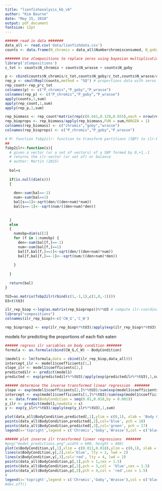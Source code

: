 ```yaml
---
title: "lionfishanalysis_kb_v6"
author: "Kim Bourne"
date: "May 15, 2018"
output: pdf_document
fontsize: 12pt
---
```


```r
###### read in data #######
data_all <- read.csv('data/lionfishdata.csv')
counts <- data.frame(N_chromis = data_all$Numberchromisconsumed, N_goby = data_all$Numbergobyconsumed,N_wrasse = data_all$Numberwrasseconsumed)
```

```r
####### Use zCompositions to replace zeros using bayesian multiplicative methods #######
library('zCompositions')
c_tot <- counts$N_chromis + counts$N_wrasse + counts$N_goby

p <- cbind(counts$N_chromis/c_tot,counts$N_goby/c_tot,counts$N_wrasse/c_tot) # proportions of each species based on total eaten
rep_p <- cmultRepl(counts,method = "SQ") # proportions data with zeros replaced
rep_count<-rep_p*c_tot
colnames(p) <- c("P_chromis","P_goby","P_wrasse")
colnames(rep_p) <- c("P_chromis","P_goby","P_wrasse")
apply(counts,1,sum)
apply(rep_count,1,sum) 
apply(rep_p,1,sum) 

rep_biomass <- rep_count*matrix(rep(c(0.641,0.129,0.655),each = nrow(rep_count)),nrow = nrow(rep_count))
rep_bioprops <- rep_biomass/apply(rep_biomass,FUN = sum,MARGIN = 1)
colnames(rep_biomass) <- c("chromis","goby","wrasse")
colnames(rep_bioprops) <- c("P_chromis","P_goby","P_wrasse")
```

```r
# M: function fsbp2ilr: function to transform partitions (SBP) to ilr-basis
##
fsbp2ilr<-function(s){
  # given a vector (or a set of vectors) of a SBP formed by 0,+1,-1 
  # returns the ilr-vector (or set of) or balance
  # author: Martin (2015)
  
  bal=s
  
  if(is.null(dim(s))) 
  {
       
    den<-sum(bal==-1)
    num<-sum(bal==1)  
    bal[s==1]<-sqrt(den/((den+num)*num))
    bal[s==-1]<--sqrt(num/((den+num)*den))
    
    
  }
  else
  {
    numsbp=dim(s)[1]
    for (f in 1:numsbp) {
      den<-sum(bal[f,]==-1)
      num<-sum(bal[f,]==1)  
      bal[f,bal[f,]==1]<-sqrt(den/((den+num)*num))
      bal[f,bal[f,]==-1]<--sqrt(num/((den+num)*den))
      
    }
    
  }
  
  return(bal)
}

tU3=as.matrix(fsbp2ilr(rbind(c(1,-1,1),c(1,0,-1))))
U3=t(tU3)

ilr_rep_biop <-log(as.matrix(rep_bioprops))%*%U3 # compute ilr-coordinates
library("compositions")
colnames(ilr_rep_biop)<-c('CW_G','C_W')

rep_bioprops2 <- exp(ilr_rep_biop%*%tU3)/apply(exp(ilr_rep_biop%*%tU3),1,sum)
```


models for predicting the proportions of each fish eaten 

```r
###### regress ilr variables on body condition #######
formula <- as.formula(cbind(CW_G,C_W) ~ BodyCondition)

(model1 <- lm(formula,data = cbind(ilr_rep_biop,data_all)))
intercept_ilr <- model1$coefficients[1,]
slope_ilr <- model1$coefficients[2,]
predictedilr <- predict(model1)
predicted <- exp(predictedilr%*%tU3)/apply(exp(predictedilr%*%tU3),1,sum)

###### determine the inverse transformed linear regression  #######
slope <- exp(model1$coefficients[2,]%*%tU3)/sum(exp(model1$coefficients[2,]%*%tU3))
intercept <- exp(model1$coefficients[1,]%*%tU3)/sum(exp(model1$coefficients[1,]%*%tU3))
x <- data.frame(BodyCondition = seq(0.01,0.018,by = 0.001))
y_ilr <- predict(model1,newdata = x)
y <- exp(y_ilr%*%tU3)/apply(exp(y_ilr%*%tU3),1,sum)

plot(data_all$BodyCondition,predicted[,1],ylim = c(0,1), xlab = 'Body Condition',ylab = 'Percent Diet Comprised by Species',pch = 15, frame.plot = FALSE)
points(data_all$BodyCondition,predicted[,2],col='blue', pch = 18)
points(data_all$BodyCondition,predicted[,3],col='green', pch = 17)
legend(x='topright',legend = c('Chromis','Goby','Wrasse'),col = c('black','green','blue'),pch = c(15,18,17))

###### plot inverse ilr transformed linear regressions  #######
#png("model_predictions.png",width = 600, height = 400)
plot(x$BodyCondition,y[,1],xlim = c(0.011,0.018),ylim = c(0,1), xlab = 'Body Condition',ylab = 'Percent Diet Comprised by Species',type="l", frame.plot = FALSE, lwd = 2,cex.axis = 1.5,cex.lab = 1.5)
lines(x$BodyCondition,y[,2],col='blue', lty = 2, lwd = 2)
lines(x$BodyCondition,y[,3],col='red', lty = 4, lwd = 2)
points(data_all$BodyCondition,p[,1],pch = 1,cex = 1.5)
points(data_all$BodyCondition,p[,2],pch = 3,col = 'blue',cex = 1.5)
points(data_all$BodyCondition,p[,3],pch = 4,col = 'red',cex = 1.5)
#
legend(x='topright',legend = c('Chromis','Goby','Wrasse'),col = c('black','red','blue'),lty = c(1,2,4),lwd = 2,cex = 1.5)
#dev.off()
```


